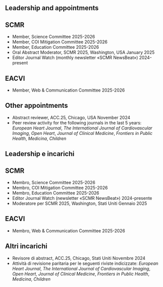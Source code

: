 ::: {.content-visible when-profile="english"}
# Leadership and appointments

## SCMR
- Member, Science Committee \hfill 2025-2026
- Member, COI Mitigation Committee \hfill 2025-2026
- Member, Education Committee \hfill 2025-2026
- Oral Abstract Moderator, SCMR 2025, Washington, USA \hfill January 2025
- Editor Journal Watch (monthly newsletter «SCMR NewsBeat») \hfill 2024-present

## EACVI
- Member, Web & Communication Committee \hfill 2025-2026

## Other appointments
- Abstract reviewer, ACC.25, Chicago, USA \hfill November 2024
- Peer review activity for the following journals in the last 5 years: *European Heart Journal*, *The International Journal of Cardiovascular Imaging*, *Open Heart*, *Journal of Clinical Medicine*, *Frontiers in Public Health*, *Medicina*, *Children*
:::
::: {.content-visible when-profile="italian"}
# Leadership e incarichi

## SCMR
- Membro, Science Committee \hfill 2025-2026
- Membro, COI Mitigation Committee \hfill 2025-2026
- Membro, Education Committee \hfill 2025-2026
- Editor Journal Watch (newsletter «SCMR NewsBeat») \hfill 2024-presente
- Moderatore per SCMR 2025, Washington, Stati Uniti \hfill Gennaio 2025

## EACVI
- Membro, Web & Communication Committee \hfill 2025-2026

## Altri incarichi
- Revisore di abstract, ACC.25, Chicago, Stati Uniti \hfill Novembre 2024
- Attività di revisione paritaria per le seguenti riviste indicizzate: *European Heart Journal*, *The International Journal of Cardiovascular Imaging*, *Open Heart*, *Journal of Clinical Medicine*, *Frontiers in Public Health*, *Medicina*, *Children*
:::